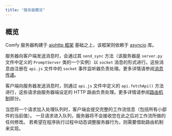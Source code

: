 ```yaml
---
title: "服务器概览"
---
```


## 概览

Comfy 服务器构建于 [aiohttp 框架](https://docs.aiohttp.org/) 基础之上，该框架则依赖于 [asyncio](https://pypi.org/project/asyncio/) 库。

服务器向客户端发送消息时，会通过其 `send_sync` 方法（该服务器是 `server.py` 文件中定义的 `PromptServer` 类的一个实例）以 `socket` 消息的形式进行。这些消息由注册在 `api.js` 文件中的 `socket` 事件监听器负责处理。更多详情请参阅[消息传递](./comms_messages.mdx)。

客户端向服务器发送消息时，则通过 `api.js` 文件中定义的 `api.fetchApi()` 方法进行，这些请求由服务器端设定的 HTTP 路由负责处理。更多详情请参阅[路由机制](./comms_routes.mdx)部分。

<Tip>当您将一个请求加入处理队列时，客户端会提交完整的工作流信息（包括所有小部件的当前值）。
一旦请求进入队列，服务器将不会接收您在此之后对工作流所做的任何修改。
若希望在程序执行过程中动态调整服务器行为，则需要借助路由机制来实现。</Tip>
